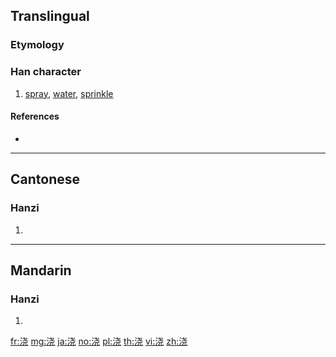 {{also|澆}}
==Translingual==

===Etymology===
{{Han simp|澆|f=垚|t=戈 without 丶}}

===Han character===
{{Han char|rn=85|rad=水|as=06|sn=9|four=|canj=EJPU}}

# [[spray]], [[water]], [[sprinkle]]

====References====
* {{Han ref|kx=0623.171|hdz=31605.080|uh=6D47|ud=27975}}

----

==Cantonese==

===Hanzi===
{{yue-hanzi|jyut=[[giu1]], [[hiu1]]|y=giu1, hiu1|tra=澆}}

# {{defn|lang=yue|sort=水06}}

----

==Mandarin==

===Hanzi===
{{cmn-hanzi|tra=澆|pin=[[ào]] ([[ao4]]), [[jiāo]] ([[jiao1]])|wg=ao<sup>4</sup>, chiao<sup>1</sup>}}

# {{defn|lang=cmn|sort=水06}}

[[fr:浇]]
[[mg:浇]]
[[ja:浇]]
[[no:浇]]
[[pl:浇]]
[[th:浇]]
[[vi:浇]]
[[zh:浇]]